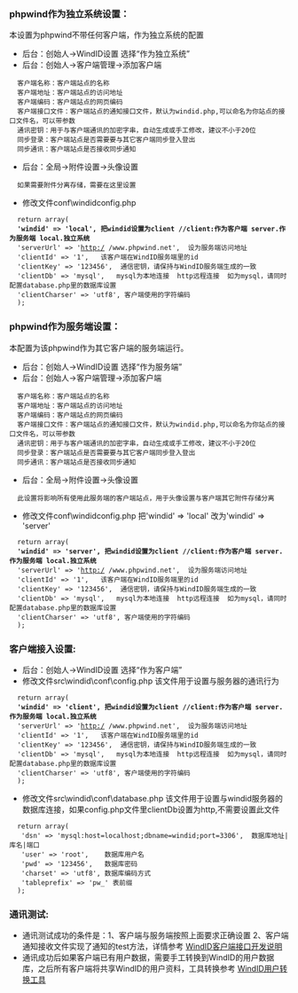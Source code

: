 === phpwind作为独立系统设置： ===
本设置为phpwind不带任何客户端，作为独立系统的配置
* 后台：创始人->WindID设置  选择“作为独立系统”
* 后台：创始人->客户端管理->添加客户端
   客户端名称：客户端站点的名称
   客户端地址：客户端站点的访问地址
   客户端编码：客户端站点的网页编码
   客户端接口文件：客户端站点的通知接口文件，默认为windid.php,可以命名为你站点的接口文件名，可以带参数
   通讯密钥：用于与客户端通讯的加密字串，自动生成或手工修改，建议不小于20位
   同步登录：客户端站点是否需要要与其它客户端同步登入登出
   同步通讯：客户端站点是否接收同步通知   
* 后台：全局->附件设置->头像设置
   如果需要附件分离存储，需要在这里设置
* 修改文件conf\windidconfig.php 
   return array( 
   ''''windid' => 'local', 把windid设置为client   //client:作为客户端    server.作为服务端    local.独立系统''' 
   'serverUrl' => 'http:/ /www.phpwind.net',  设为服务端访问地址
   'clientId' => '1', 	该客户端在WindID服务端里的id
   'clientKey' => '123456',  通信密钥，请保持与WindID服务端生成的一致
   'clientDb' => 'mysql',   mysql为本地连接  http远程连接  如为mysql，请同时配置database.php里的数据库设置
   'clientCharser' => 'utf8', 客户端使用的字符编码
   );

=== phpwind作为服务端设置： ===
本配置为该phpwind作为其它客户端的服务端运行。

* 后台：创始人->WindID设置  选择“作为服务端”
* 后台：创始人->客户端管理->添加客户端
   客户端名称：客户端站点的名称
   客户端地址：客户端站点的访问地址
   客户端编码：客户端站点的网页编码
   客户端接口文件：客户端站点的通知接口文件，默认为windid.php,可以命名为你站点的接口文件名，可以带参数
   通讯密钥：用于与客户端通讯的加密字串，自动生成或手工修改，建议不小于20位
   同步登录：客户端站点是否需要要与其它客户端同步登入登出
   同步通讯：客户端站点是否接收同步通知   
* 后台：全局->附件设置->头像设置
   此设置将影响所有使用此服务端的客户端站点，用于头像设置与客户端其它附件存储分离
* 修改文件conf\windidconfig.php 把'windid' => 'local' 改为'windid' => 'server' 
   return array( 
   ''''windid' => 'server', 把windid设置为client   //client:作为客户端    server.作为服务端    local.独立系统''' 
   'serverUrl' => 'http:/ /www.phpwind.net',  设为服务端访问地址
   'clientId' => '1', 	该客户端在WindID服务端里的id
   'clientKey' => '123456',  通信密钥，请保持与WindID服务端生成的一致
   'clientDb' => 'mysql',   mysql为本地连接  http远程连接  如为mysql，请同时配置database.php里的数据库设置
   'clientCharser' => 'utf8', 客户端使用的字符编码
   );

=== 客户端接入设置: ===
* 后台：创始人->WindID设置  选择“作为客户端”
* 修改文件src\windid\conf\config.php  该文件用于设置与服务器的通讯行为
   return array( 
   ''''windid' => 'client', 把windid设置为client   //client:作为客户端    server.作为服务端    local.独立系统''' 
   'serverUrl' => 'http:/ /www.phpwind.net',  设为服务端访问地址
   'clientId' => '1', 	该客户端在WindID服务端里的id
   'clientKey' => '123456',  通信密钥，请保持与WindID服务端生成的一致
   'clientDb' => 'mysql',   mysql为本地连接  http远程连接  如为mysql，请同时配置database.php里的数据库设置
   'clientCharser' => 'utf8', 客户端使用的字符编码
   );
* 修改文件src\windid\conf\database.php  该文件用于设置与windid服务器的数据库连接，如果config.php文件里clientDb设置为http,不需要设置此文件
   return array(
    'dsn' => 'mysql:host=localhost;dbname=windid;port=3306',  数据库地址|库名|端口
    'user' => 'root',	 数据库用户名
    'pwd' => '123456',	 数据库密码
    'charset' => 'utf8', 数据库编码方式
    'tableprefix' => 'pw_' 表前缀
   );

=== 通讯测试: ===
* 通讯测试成功的条件是：1、客户端与服务端按照上面要求正确设置  2、客户端通知接收文件实现了通知的test方法，详情参考  [[WindID客户端接口开发说明]]
* 通讯成功后如果客户端已有用户数据，需要手工转换到WindID的用户数据库，之后所有客户端将共享WindID的用户资料，工具转换参考  [[WindID用户转换工具]]
